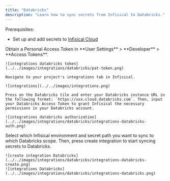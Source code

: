 ```yaml
---
title: "Databricks"
description: "Learn how to sync secrets from Infisical to Databricks."
---
```


Prerequisites:

- Set up and add secrets to [Infisical Cloud](https://app.infisical.com)

<Steps>
  <Step title="Authorize Infisical for Databricks">
    Obtain a Personal Access Token in **User Settings** > **Developer** > **Access Tokens**.

    ![integrations databricks token](../../images/integrations/databricks/pat-token.png)

    Navigate to your project's integrations tab in Infisical.

    ![integrations](../../images/integrations.png)

    Press on the Databricks tile and enter your Databricks instance URL in the following format: `https://xxx.cloud.databricks.com`. Then, input your Databricks Access Token to grant Infisical the necessary permissions in your Databricks account. 

    ![integrations databricks authorization](../../images/integrations/databricks/integrations-databricks-auth.png)

  </Step>
  <Step title="Start integration">
    Select which Infisical environment and secret path you want to sync to which Databricks scope. Then, press create integration to start syncing secrets to Databricks.

    ![create integration Databricks](../../images/integrations/databricks/integrations-databricks-create.png)
    ![integrations Databricks](../../images/integrations/databricks/integrations-databricks.png)
  </Step>
</Steps>